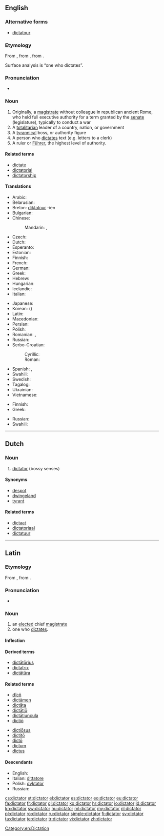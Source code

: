 ==English==
{{wikipedia}}

===Alternative forms===
* [[dictatour]] {{qualifier|obsolete}}

===Etymology===
From {{etyl|la|en}} {{term|dictator|dictātor|a chief magistrate|lang=la}}, from {{term|dicto|dictō|dictate, prescribe|lang=la}}, from {{term|dico|dīcō|say, speak|lang=la}}.

Surface analysis is {{suffix|dictate|or|t2=(agent)}} “one who dictates”.

===Pronunciation===
* {{audio|en-us-dictator.ogg|Audio (US)}}

===Noun===
{{en-noun}}

# Originally, a [[magistrate]] without colleague in republican ancient Rome, who held full executive authority for a term granted by the [[senate]] (legislature), typically to conduct a war
# A [[totalitarian]] leader of a country, nation, or government
# A [[tyrannical]] boss, or authority figure
# A person who [[dictate]]s text (e.g. letters to a clerk)
# A ruler or [[Führer]], the highest level of authority.

====Related terms====
* [[dictate]]
* [[dictatorial]]
* [[dictatorship]]

====Translations====
{{trans-top|totalitarian leader of a dictatorship}}
* Arabic: {{t|ar|دكتاتور|m|tr=diktatur, dīktātūr|sc=Arab}}
* Belarusian: {{t|be|дыктатар|m|tr=dyktátar|sc=Cyrl}}
* Breton: [[diktatour]] {{m}} -ien {{p}}
* Bulgarian: {{t|bg|диктатор|m|tr=diktátor|sc=Cyrl}}
* Chinese:
*: Mandarin: {{t|zh|獨裁者|sc=Hani}}, {{t|zh|独裁者|tr=dúcáizhě|sc=Hani}}
* Czech: {{t-|cs|diktátor|m}}
* Dutch: {{t-|nl|dictator|m}}
* Esperanto: {{t|eo|diktatoro}}
* Estonian: {{t|et|diktaator}}
* Finnish: {{t+|fi|diktaattori}}
* French: {{t+|fr|dictateur|m}}
* German: {{t+|de|Diktator|m}}
* Greek: {{t+|el|δικτάτορας|m|tr=diktátoras}}
* Hebrew: {{t|he|דיקטאטור|m|tr=diqt'at'or|sc=Hebr}}
* Hungarian: {{t+|hu|diktátor}}
* Icelandic: {{t|is|einræðiherra|m}}
* Italian: {{t+|it|dittatore|m}}
{{trans-mid}}
* Japanese: {{t|ja|独裁者|tr=どくさいしゃ, dokusaisha|sc=Jpan}}
* Korean: {{t|ko|독재자|tr=dokjaeja|sc=Kore}} ({{t|ko|獨裁者|sc=Kore}})
* Latin: {{t-|la|dictator|m}}
* Macedonian: {{t|mk|диктатор|m|tr=diktátor|sc=Cyrl}}
* Persian: {{t|fa|دیکتاتور|tr=diktâtor|sc=fa-Arab}}
* Polish: {{t|pl|dyktator|m}}
* Romanian: {{t|ro|dictator|m}}, {{t|ro|dictatori|m|p}}
* Russian: {{t|ru|диктатор|m|tr=diktátor|sc=Cyrl}}
* Serbo-Croatian:
*: Cyrillic: {{t|sh|диктатор|m}}
*: Roman: {{t|sh|diktator|m}}
* Spanish: {{t|es|dictador|m}}, {{t|es|dictadora|f}}
* Swahili: {{t+|sw|dikteta|xs=Swahili}}
* Swedish: {{t+|sv|diktator|c}}
* Tagalog: {{t|tl|diktador}}
* Ukrainian: {{t|uk|диктатор|m|tr=dyktátor|sc=Cyrl}}
* Vietnamese: {{t|vi|kẻ độc tài}}
{{trans-bottom}}

{{trans-top|tyrannical boss, or authority figure}}
* Finnish: {{t|fi|diktaattori}}
* Greek: {{t+|el|δικτάτορας|m|tr=diktátoras}}
{{trans-mid}}
* Russian: {{t|ru|диктатор|m|tr=diktátor|sc=Cyrl}}
* Swahili: {{t+|sw|dikteta|xs=Swahili}}
{{trans-bottom}}

[[Category:en:Dictation]]

----

==Dutch==

===Noun===
{{nl-noun|m|dictatoren|pl2=dictators|dictatortje}} {{m}}

# [[#English|dictator]] (bossy senses)

====Synonyms====
* [[despot]]
* [[dwingeland]]
* [[tyrant]]

====Related terms====
* [[dictaat]]
* [[dictatoriaal]]
* [[dictatuur]]

----

==Latin==

===Etymology===
From {{term|dicto|dictō|dictate, prescribe|lang=la}}, from {{term|dico|dīcō|say, speak|lang=la}}.

===Pronunciation===
* {{a|Classical}} {{IPA|/dikˈtaː.tor/|lang=la}}

===Noun===
{{la-noun|dictātor|dictatoris|dictātōris|m|third}}

# an [[elected]] chief [[magistrate]]
# one who [[dictate]]s.

====Inflection====
{{la-decl-3rd|dictator|dictātor|dictator|dictātōr}}

====Derived terms====
* [[dictatorius|dictātōrius]]
* [[dictatrix|dictātrīx]]
* [[dictatura|dictātūra]]

====Related terms====
{{top2}}
* [[dico#Latin|dīcō]]
* [[dictamen|dictāmen]]
* [[dictata|dictāta]]
* [[dictatio|dictātiō]]
* [[dictatiuncula|dictātiuncula]]
* [[dictio|dictiō]]
{{mid2}}
* [[dictiosus|dictiōsus]]
* [[dictito|dictitō]]
* [[dicto|dictō]]
* [[dictum#Latin|dictum]]
* [[dictus#Latin|dictus]]
{{bottom}}

====Descendants====
* English: {{l|en|dictator}}
* Italian: [[dittatore]]
* Polish: [[dyktator]]
* Russian: {{l|ru|диктатор}}

[[cs:dictator]]
[[et:dictator]]
[[el:dictator]]
[[es:dictator]]
[[eo:dictator]]
[[eu:dictator]]
[[fa:dictator]]
[[fr:dictator]]
[[gl:dictator]]
[[ko:dictator]]
[[hr:dictator]]
[[io:dictator]]
[[id:dictator]]
[[kn:dictator]]
[[sw:dictator]]
[[hu:dictator]]
[[ml:dictator]]
[[my:dictator]]
[[nl:dictator]]
[[pl:dictator]]
[[ro:dictator]]
[[ru:dictator]]
[[simple:dictator]]
[[fi:dictator]]
[[sv:dictator]]
[[ta:dictator]]
[[te:dictator]]
[[tr:dictator]]
[[vi:dictator]]
[[zh:dictator]]